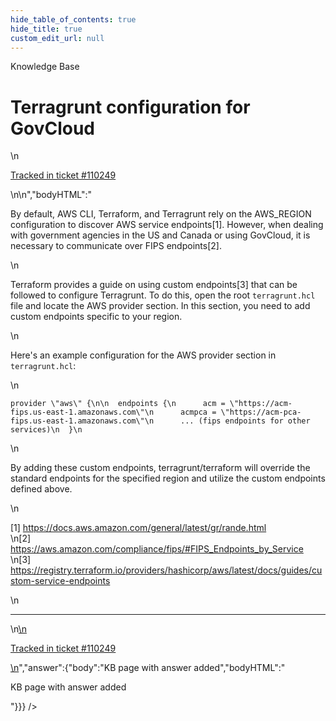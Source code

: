 ```yaml
---
hide_table_of_contents: true
hide_title: true
custom_edit_url: null
---
```



<head>
  <link rel="canonical" href="https://github.com/gruntwork-io/knowledge-base/discussions/735" />
</head>

<CenterLayout>
<span className="searchCategory">Knowledge Base</span>
<h1>Terragrunt configuration for GovCloud</h1>
<GitHub discussion={{"id":"D_kwDOF8slf84AUJ3f","number":735,"author":{"login":"pras111gw"},"title":"Terragrunt configuration for GovCloud","body":"\nBy default, AWS CLI, Terraform, and Terragrunt rely on the AWS_REGION configuration to discover AWS service endpoints[1]. However, when dealing with government agencies in the US and Canada or using GovCloud, it is necessary to communicate over FIPS endpoints[2].\r\n\r\nTerraform provides a guide on using custom endpoints[3] that can be followed to configure Terragrunt. To do this, open the root `terragrunt.hcl` file and locate the AWS provider section. In this section, you need to add custom endpoints specific to your region.\r\n\r\nHere's an example configuration for the AWS provider section in `terragrunt.hcl`:\r\n \r\n```\r\nprovider \"aws\" {\r\n\r\n  endpoints {\r\n      acm = \"https://acm-fips.us-east-1.amazonaws.com\"\r\n      acmpca = \"https://acm-pca-fips.us-east-1.amazonaws.com\"\r\n      ... (fips endpoints for other services)\r\n  }\r\n```\r\n\r\nBy adding these custom endpoints, terragrunt/terraform will override the standard endpoints for the specified region and utilize the custom endpoints defined above.\r\n\r\n[1] https://docs.aws.amazon.com/general/latest/gr/rande.html\r\n[2] https://aws.amazon.com/compliance/fips/#FIPS_Endpoints_by_Service\r\n[3] https://registry.terraform.io/providers/hashicorp/aws/latest/docs/guides/custom-service-endpoints\n\n---\n\n<ins datetime=\"2023-06-10T01:45:54Z\">\n  <p><a href=\"https://support.gruntwork.io/hc/requests/110249\">Tracked in ticket #110249</a></p>\n</ins>\n","bodyHTML":"<p dir=\"auto\">By default, AWS CLI, Terraform, and Terragrunt rely on the AWS_REGION configuration to discover AWS service endpoints[1]. However, when dealing with government agencies in the US and Canada or using GovCloud, it is necessary to communicate over FIPS endpoints[2].</p>\n<p dir=\"auto\">Terraform provides a guide on using custom endpoints[3] that can be followed to configure Terragrunt. To do this, open the root <code class=\"notranslate\">terragrunt.hcl</code> file and locate the AWS provider section. In this section, you need to add custom endpoints specific to your region.</p>\n<p dir=\"auto\">Here's an example configuration for the AWS provider section in <code class=\"notranslate\">terragrunt.hcl</code>:</p>\n<div class=\"snippet-clipboard-content notranslate position-relative overflow-auto\" data-snippet-clipboard-copy-content=\"provider &quot;aws&quot; {\n\n  endpoints {\n      acm = &quot;https://acm-fips.us-east-1.amazonaws.com&quot;\n      acmpca = &quot;https://acm-pca-fips.us-east-1.amazonaws.com&quot;\n      ... (fips endpoints for other services)\n  }\"><pre class=\"notranslate\"><code class=\"notranslate\">provider \"aws\" {\n\n  endpoints {\n      acm = \"https://acm-fips.us-east-1.amazonaws.com\"\n      acmpca = \"https://acm-pca-fips.us-east-1.amazonaws.com\"\n      ... (fips endpoints for other services)\n  }\n</code></pre></div>\n<p dir=\"auto\">By adding these custom endpoints, terragrunt/terraform will override the standard endpoints for the specified region and utilize the custom endpoints defined above.</p>\n<p dir=\"auto\">[1] <a href=\"https://docs.aws.amazon.com/general/latest/gr/rande.html\" rel=\"nofollow\">https://docs.aws.amazon.com/general/latest/gr/rande.html</a><br>\n[2] <a href=\"https://aws.amazon.com/compliance/fips/#FIPS_Endpoints_by_Service\" rel=\"nofollow\">https://aws.amazon.com/compliance/fips/#FIPS_Endpoints_by_Service</a><br>\n[3] <a href=\"https://registry.terraform.io/providers/hashicorp/aws/latest/docs/guides/custom-service-endpoints\" rel=\"nofollow\">https://registry.terraform.io/providers/hashicorp/aws/latest/docs/guides/custom-service-endpoints</a></p>\n<hr>\n<ins datetime=\"2023-06-10T01:45:54Z\">\n  <p dir=\"auto\"><a href=\"https://support.gruntwork.io/hc/requests/110249\" rel=\"nofollow\">Tracked in ticket #110249</a></p>\n</ins>","answer":{"body":"KB page with answer added","bodyHTML":"<p dir=\"auto\">KB page with answer added</p>"}}} />

</CenterLayout>
  

<!-- ##DOCS-SOURCER-START
{
  "sourcePlugin": "github-discussions",
  "hash": "2fa5dc5bcf66b7ac01a8810c99998c3c"
}
##DOCS-SOURCER-END -->
